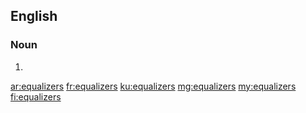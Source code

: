 ==English==

===Noun===
{{head|en|noun plural form}}

# {{plural of|equalizer|lang=en}}

[[ar:equalizers]]
[[fr:equalizers]]
[[ku:equalizers]]
[[mg:equalizers]]
[[my:equalizers]]
[[fi:equalizers]]